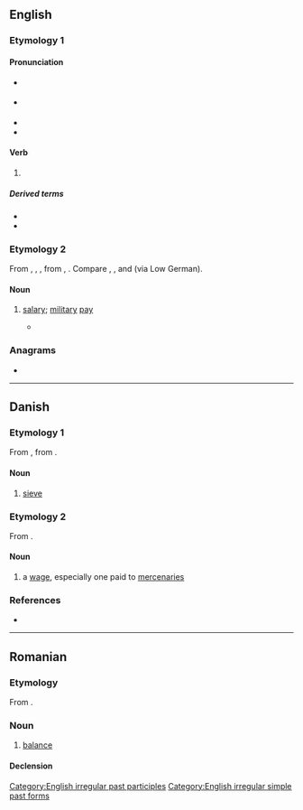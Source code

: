 {{also|Sold|șold}}
==English==

===Etymology 1===

====Pronunciation====
* {{a|RP}} {{IPA|en|/ˈsəʊld/}}
* {{a|GenAm}} {{IPA|en|/ˈsoʊld/}}
* {{audio|en|en-us-sold.ogg|Audio (US)}}
* {{rhymes|en|əʊld|s=1}}

====Verb====
{{head|en|verb form}}

# {{en-past of|sell}}

=====Derived terms=====
* {{l|en|oversold}}
* {{l|en|undersold}}

===Etymology 2===
{{root|en|ine-pro|*solh₂-}}
From {{inh|en|enm|solde}}, {{m|enm|sould}}, {{m|enm|soud}}, from {{der|en|frm|solde}}, {{der|en|it|soldo}}. Compare {{m|en|soldier}}, {{m|en|sou}}, and {{cog|da|sold}} (via Low German).

====Noun====
{{en-noun|?}}

# {{lb|en|obsolete}} [[salary]]; [[military]] [[pay]]
#* {{RQ:Spenser Faerie Queene|2|9|passage=But were your will her '''sold''' to entertaine}}

{{Webster 1913}}

===Anagrams===
* {{anagrams|en|a=dlos|DLOs|LODs|LoDs|OSDL|Olds|dols|lods|olds}}

[[Category:English irregular past participles]]
[[Category:English irregular simple past forms]]

----

==Danish==

===Etymology 1===
From {{inh|da|non|sáld}}, from {{inh|da|gem-pro|*sēdlą||sieve}}.

====Noun====
{{da-noun|g=n|et|}}

# [[sieve]]

===Etymology 2===
From {{bor|da|gml|solt}}.

====Noun====
{{da-noun}}

# a [[wage]], especially one paid to [[mercenary|mercenaries]]

===References===
* {{R:DDO}}

----

==Romanian==

===Etymology===
From {{bor|ro|fr|solde}}.

===Noun===
{{ro-noun|n|solduri}}

# {{lb|ro|finance}} [[balance]]

====Declension====
{{ro-noun-n-uri}}